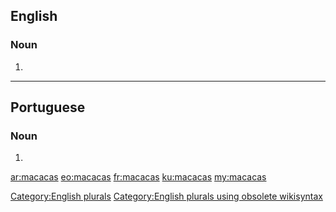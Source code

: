==English==

===Noun===
{{head|en}}

# {{plural of|macaca}}

[[Category:English plurals]][[Category:English plurals using obsolete wikisyntax]]

----

==Portuguese==

===Noun===
{{head|pt}} {{f}}

# {{plural of|macaca|lang=pt}}

[[ar:macacas]]
[[eo:macacas]]
[[fr:macacas]]
[[ku:macacas]]
[[my:macacas]]